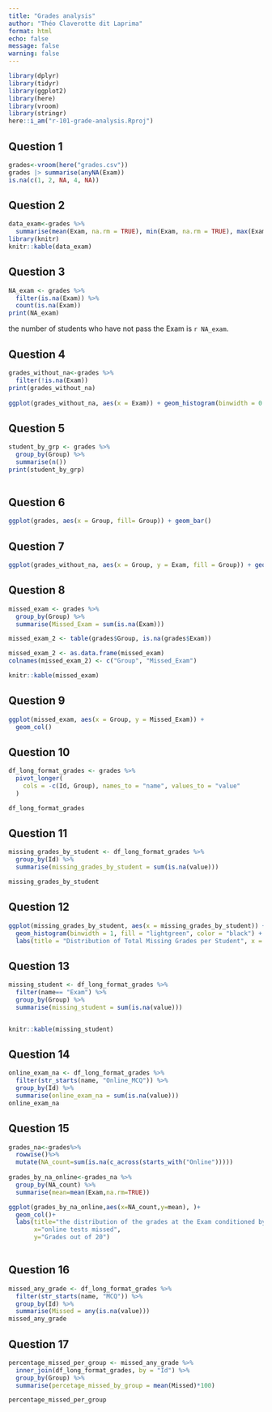 ```yaml
---
title: "Grades analysis"
author: "Théo Claverotte dit Laprima"
format: html
echo: false
message: false
warning: false
---
```


```r
library(dplyr)
library(tidyr)
library(ggplot2)
library(here)
library(vroom)
library(stringr)
here::i_am("r-101-grade-analysis.Rproj")
```

## Question 1

```r
grades<-vroom(here("grades.csv"))
grades |> summarise(anyNA(Exam))
is.na(c(1, 2, NA, 4, NA))
```

## Question 2

```r
data_exam<-grades %>%
  summarise(mean(Exam, na.rm = TRUE), min(Exam, na.rm = TRUE), max(Exam,na.rm = TRUE), median(Exam, na.rm = TRUE), n())
library(knitr)
knitr::kable(data_exam)
```

## Question 3

```r
NA_exam <- grades %>%
  filter(is.na(Exam)) %>%
  count(is.na(Exam)) 
print(NA_exam)
```

the number of students who have not pass the Exam is `r NA_exam`.

## Question 4

```r
grades_without_na<-grades %>%
  filter(!is.na(Exam))
print(grades_without_na)
  
ggplot(grades_without_na, aes(x = Exam)) + geom_histogram(binwidth = 0.7, fill="darkorange")

```

## Question 5

```r
student_by_grp <- grades %>% 
  group_by(Group) %>%
  summarise(n())
print(student_by_grp)
  
```

## Question 6

```r

ggplot(grades, aes(x = Group, fill= Group)) + geom_bar() 
```

## Question 7

```r
ggplot(grades_without_na, aes(x = Group, y = Exam, fill = Group)) + geom_boxplot()
```

## Question 8

```r
missed_exam <- grades %>%
  group_by(Group) %>%
  summarise(Missed_Exam = sum(is.na(Exam)))

missed_exam_2 <- table(grades$Group, is.na(grades$Exam))

missed_exam_2 <- as.data.frame(missed_exam)
colnames(missed_exam_2) <- c("Group", "Missed_Exam")

knitr::kable(missed_exam)

```

## Question 9

```r
ggplot(missed_exam, aes(x = Group, y = Missed_Exam)) +
  geom_col() 
```

## Question 10 
```r
df_long_format_grades <- grades %>%
  pivot_longer(
    cols = -c(Id, Group), names_to = "name", values_to = "value"
  )

df_long_format_grades
```

## Question 11
```r
missing_grades_by_student <- df_long_format_grades %>%
  group_by(Id) %>%
  summarise(missing_grades_by_student = sum(is.na(value)))

missing_grades_by_student
```

## Question 12
```r
ggplot(missing_grades_by_student, aes(x = missing_grades_by_student)) +
  geom_histogram(binwidth = 1, fill = "lightgreen", color = "black") +
  labs(title = "Distribution of Total Missing Grades per Student", x = "Number of Missing Grades", y = "Frequency")
```

## Question 13 

```r
missing_student <- df_long_format_grades %>%
  filter(name== "Exam") %>%
  group_by(Group) %>%
  summarise(missing_student = sum(is.na(value)))


knitr::kable(missing_student)

```

## Question 14
```r
online_exam_na <- df_long_format_grades %>%
  filter(str_starts(name, "Online_MCQ")) %>%
  group_by(Id) %>%
  summarise(online_exam_na = sum(is.na(value)))
online_exam_na
```

## Question 15


```r

grades_na<-grades%>%
  rowwise()%>%
  mutate(NA_count=sum(is.na(c_across(starts_with("Online")))))
  
grades_by_na_online<-grades_na %>%
  group_by(NA_count) %>%
  summarise(mean=mean(Exam,na.rm=TRUE))

ggplot(grades_by_na_online,aes(x=NA_count,y=mean), )+
  geom_col()+
  labs(title="the distribution of the grades at the Exam conditioned by the number of missing grades for the online tests",
       x="online tests missed",
       y="Grades out of 20")
  
```
## Question 16
```r
missed_any_grade <- df_long_format_grades %>%
  filter(str_starts(name, "MCQ")) %>%
  group_by(Id) %>%
  summarise(Missed = any(is.na(value)))
missed_any_grade
```

## Question 17


```r
percentage_missed_per_group <- missed_any_grade %>%
  inner_join(df_long_format_grades, by = "Id") %>%
  group_by(Group) %>%
  summarise(percetage_missed_by_group = mean(Missed)*100)

percentage_missed_per_group

```


